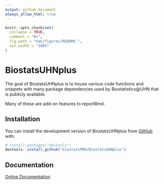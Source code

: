 ```yaml
---
output: github_document
always_allow_html: true
---
```


<!-- This file is used to create README.md
Note that the README.md document may need updating to change
'\<0.001' to '<0.001'. 
-->

```r
knitr::opts_chunk$set(
  collapse = TRUE,
  comment = "#>",
  fig.path = "man/figures/README-",
  out.width = "100%"
)

```

# BiostatsUHNplus

The goal of BiostatsUHNplus is to house various code functions and snippets with many package dependencies used by Biostatistics@UHN that is publicly available.

Many of these are add-on features to reportRmd.

## Installation

You can install the development version of BiostatsUHNplus from [GitHub](https://github.com/) with:


``` r
# install.packages("devtools")
devtools::install_github("biostatsPMH/BiostatsUHNplus")
```

## Documentation

[Online Documentation](https://biostatsPMH.github.io/BiostatsUHNplus/)


